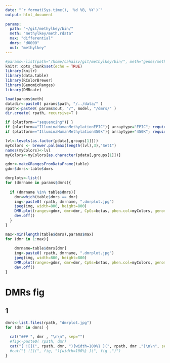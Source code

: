 ```yaml
---
date: "`r format(Sys.time(), '%d %B, %Y')`"
output: html_document
    
params:
  path: "~/git/methylkey/bin/"
  meth: "methylkey/meth.rdata"
  max: "differential"
  dmrs: "d0000"
  out: "methylkey"
---
```

  
```r
#params<-list(path="/home/cahaisv/git/methylkey/bin/", meth="genes/meth.rdata", variables="cell_type", formula="None", case="BC", control="cBC", fdr="0.99", method="ls", hsize=50, celllines="None", type="differential", niter=25, out="genes", genome="hg38")
knitr::opts_chunk$set(echo = TRUE)
library(knitr)
library(data.table)
library(RColorBrewer)
library(GenomicRanges)
library(DMRcate)
```

```r
load(params$meth)
datadir<-paste0( params$path, "/../data/" )
rpath<-paste0( params$out, "/", model, "/dmrs/" )
dir.create( rpath, recursive=T )
```


```r
if (platform=="sequencing"){ }
if (platform=="IlluminaHumanMethylationEPIC"){ arraytype="EPIC"; require(IlluminaHumanMethylationEPICanno.ilm10b2.hg19) }
if (platform=="IlluminaHumanMethylation450k"){ arraytype="450K"; require(IlluminaHumanMethylation450kanno.ilmn12.hg19) }
```

```r
lvl<-levels(as.factor(pdata[,groups[1]]))
myColors <- brewer.pal(max(length(lvl),3),"Set1")
names(myColors)<-lvl
myColors<-myColors[as.character(pdata[,groups[1]])]
```

```r
gdmr<-makeGRangesFromDataFrame(table)
gdmr$dmrs<-table$dmrs
```

```r
dmrplots<-list()
for (dmrname in params$dmrs){
  
  if (dmrname %in% table$dmrs){
    dmr=which(table$dmrs == dmr)
    img<-paste0( rpath, dmrname, ".dmrplot.jpg")
    jpeg(img, width=800, height=800)
    DMR.plot(ranges=gdmr, dmr=dmr, CpGs=betas, phen.col=myColors, genome=genome, pch=20, toscale=T, plotmedians=T, arraytype=arraytype)
    dev.off()
  }
}
```

```r
max<-min(length(table$dmrs),params$max)
for (dmr in 1:max){
  	
    dmrname=table$dmrs[dmr]
    img<-paste0( rpath, dmrname, ".dmrplot.jpg")
    jpeg(img, width=800, height=800)
    DMR.plot(ranges=gdmr, dmr=dmr, CpGs=betas, phen.col=myColors, genome=genome, pch=20, toscale=T, plotmedians=T, arraytype=arraytype)
    dev.off()	
}
```

# DMRs fig

## 1

```r
dmrs<-list.files(rpath, "dmrplot.jpg")
for (dmr in dmrs) {
  
  cat("### ", dmr , "\n\n", sep="")
  #fig<-paste0( rpath, dmr)
  cat("[ ![](", rpath, dmr, "){width=100%} ](", rpath, dmr ,")\n\n", sep="")
  #cat("[ ![](", fig, "){width=100%} ](", fig ,")")
}
```



